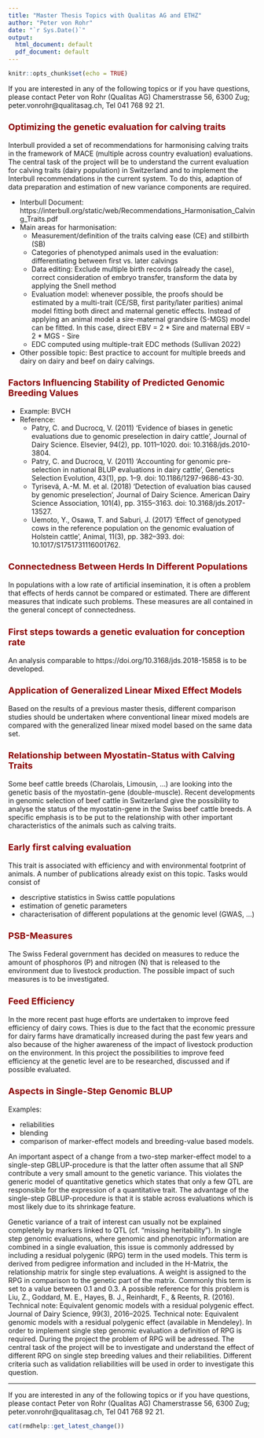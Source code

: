 ```yaml
---
title: "Master Thesis Topics with Qualitas AG and ETHZ"
author: "Peter von Rohr"
date: "`r Sys.Date()`"
output:
  html_document: default
  pdf_document: default
---
```


```r
knitr::opts_chunk$set(echo = TRUE)
```

<style type="text/css">
h1.title {
  font-size: 32px;
  color: Black;
}
h1 { /* Header 1 */
  font-size: 28px;
  color: DarkRed;
}
h2 { /* Header 2 */
    font-size: 22px;
  color: DarkRed;
}
h3 { /* Header 3 */
  font-size: 18px;
  color: DarkRed;
}
</style>

If you are interested in any of the following topics or if you have questions, please contact Peter von Rohr (Qualitas AG) Chamerstrasse 56, 6300 Zug; peter.vonrohr@qualitasag.ch, Tel 041 768 92 21.


### Optimizing the genetic evaluation for calving traits
Interbull provided a set of recommendations for harmonising calving traits in the framework of MACE (multiple across country evaluation) evaluations. The central task of the project will be to understand the current evaluation for calving traits (dairy population) in Switzerland and to implement the Interbull recommendations  in the current system. To do this, adaption of data preparation and estimation of new variance components are required.

* Interbull Document: https://interbull.org/static/web/Recommendations_Harmonisation_Calving_Traits.pdf
* Main areas for harmonisation:
    + Measurement/definition of the traits calving ease (CE) and stillbirth (SB)
    + Categories of phenotyped animals used in the evaluation: differentiating between first vs. later calvings
    + Data editing: Exclude multiple birth records (already the case), correct consideration of embryo transfer, transform the data by applying the Snell method
    + Evaluation model: whenever possible, the proofs should be estimated by a multi-trait (CE/SB, first parity/later parities) animal model fitting both direct and maternal genetic effects. Instead of applying an animal model a sire-maternal grandsire (S-MGS) model can be fitted. In this case, direct EBV = 2 * Sire and maternal EBV = 2 * MGS - Sire
    + EDC computed using multiple-trait EDC methods (Sullivan 2022)
* Other possible topic: Best practice to account for multiple breeds and dairy on dairy and beef on dairy calvings.



### Factors Influencing Stability of Predicted Genomic Breeding Values
* Example: BVCH
* Reference: 
    + Patry, C. and Ducrocq, V. (2011) ‘Evidence of biases in genetic evaluations due to genomic preselection in dairy cattle’, Journal of Dairy Science. Elsevier, 94(2), pp. 1011–1020. doi: 10.3168/jds.2010-3804.
    + Patry, C. and Ducrocq, V. (2011) ‘Accounting for genomic pre-selection in national BLUP evaluations in dairy cattle’, Genetics Selection Evolution, 43(1), pp. 1–9. doi: 10.1186/1297-9686-43-30.
    + Tyrisevä, A.-M. M. et al. (2018) ‘Detection of evaluation bias caused by genomic preselection’, Journal of Dairy Science. American Dairy Science Association, 101(4), pp. 3155–3163. doi: 10.3168/jds.2017-13527.
    + Uemoto, Y., Osawa, T. and Saburi, J. (2017) ‘Effect of genotyped cows in the reference population on the genomic evaluation of Holstein cattle’, Animal, 11(3), pp. 382–393. doi: 10.1017/S1751731116001762.


### Connectedness Between Herds In Different Populations {#project_header .emphasized}
In populations with a low rate of artificial insemination, it is often a problem that effects of herds cannot be compared or estimated. There are different measures that indicate such problems. These measures are all contained in the general concept of connectedness.


### First steps towards a genetic evaluation for conception rate
An analysis comparable to https://doi.org/10.3168/jds.2018-15858 is to be developed.


### Application of Generalized Linear Mixed Effect Models
Based on the results of a previous master thesis, different comparison studies should be undertaken where conventional linear mixed models are compared with the generalized linear mixed model based on the same data set. 


### Relationship between Myostatin-Status with Calving Traits
Some beef cattle breeds (Charolais, Limousin, ...) are looking into the genetic basis of the myostatin-gene (double-muscle). Recent developments in genomic selection of beef cattle in Switzerland give the possibility to analyse the status of the myostatin-gene in the Swiss beef cattle breeds. A specific emphasis is to be put to the relationship with other important characteristics of the animals such as calving traits.


### Early first calving evaluation
This trait is associated with efficiency and with environmental footprint of animals. A number of publications already exist on this topic. Tasks would consist of 

* descriptive statistics in Swiss cattle populations
* estimation of genetic parameters
* characterisation of different populations at the genomic level (GWAS, ...)


### PSB-Measures
The Swiss Federal government has decided on measures to reduce the amount of phosphoros (P) and nitrogen (N) that is released to the environment due to livestock production. The possible impact of such measures is to be investigated. 


### Feed Efficiency
In the more recent past huge efforts are undertaken to improve feed efficiency of dairy cows. Thies is due to the fact that the economic pressure for dairy farms have dramatically increased during the past few years and also because of the higher awareness of the impact of livestock production on the environment. In this project the possibilities to improve feed efficiency at the genetic level are to be researched, discussed and if possible evaluated.


### Aspects in Single-Step Genomic BLUP
Examples: 

* reliabilities 
* blending  
* comparison of marker-effect models and breeding-value based models. 

An important aspect of a change from a two-step marker-effect model to a single-step GBLUP-procedure is that the latter often assume that all SNP contribute a very small amount to the genetic variance. This violates the generic model of quantitative genetics which states that only a few QTL are responsible for the expression of a quantitative trait. The advantage of the single-step GBLUP-procedure is that it is stable across evaluations which is most likely due to  its shrinkage feature.

Genetic variance of a trait of interest can usually not be explained completely by markers linked to QTL (cf. “missing heritability”). In single step genomic evaluations, where genomic and phenotypic information are combined in a single evaluation, this issue is commonly addressed by including a residual polygenic (RPG) term in the used models. This term is derived from pedigree information and included in the H-Matrix, the relationship matrix for single step evaluations. A weight is assigned to the RPG in comparison to the genetic part of the matrix. Commonly this term is set to a value between 0.1 and 0.3. A possible reference for this problem is Liu, Z., Goddard, M. E., Hayes, B. J., Reinhardt, F., & Reents, R. (2016). Technical note: Equivalent genomic models with a residual polygenic effect. Journal of Dairy Science, 99(3), 2016–2025. Technical note: Equivalent genomic models with a residual polygenic effect  (available in Mendeley). In order to implement single step genomic evaluation a definition of RPG is required. During the project the problem of RPG will be adressed. The central task of the project will be to investigate and understand the effect of different RPG on single step breeding values and their reliabilities. Different criteria such as validation reliabilities will be used in order to investigate this question.

---

If you are interested in any of the following topics or if you have questions, please contact Peter von Rohr (Qualitas AG) Chamerstrasse 56, 6300 Zug; peter.vonrohr@qualitasag.ch, Tel 041 768 92 21.


```r
cat(rmdhelp::get_latest_change())
```

